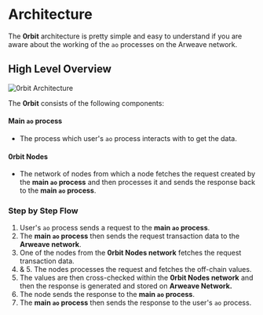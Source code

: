  
# Architecture

The __0rbit__ architecture is pretty simple and easy to understand if you are aware about the working of the `ao` processes on the Arweave network.

## High Level Overview

![0rbit Architecture](assets/images/architecture/main.png)


The __0rbit__ consists of the following components:

#### Main `ao` process 
  - The process which user's `ao` process interacts with to get the data.

#### 0rbit Nodes
  - The network of nodes from which a node fetches the request created by the __main `ao` process__ and then processes it and sends the response back to the __main `ao` process__.

### Step by Step Flow

1. User's `ao` process sends a request to the __main `ao` process__.
2. The __main `ao` process__ then sends the request transaction data to the __Arweave network__.
3. One of the nodes from the __0rbit Nodes network__ fetches the request transaction data.
4. & 5.  The nodes processes the request and fetches the off-chain values.
6. The values are then cross-checked within the __0rbit Nodes network__ and then the response is generated and stored on __Arweave Network.__
7. The node sends the response to the __main `ao` process__.
8. The __main `ao` process__ then sends the response to the user's `ao` process.
